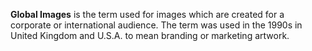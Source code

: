 '''Global Images''' is the term used for images which are created for a corporate or international audience. The term was used in the 1990s in United Kingdom and U.S.A. to mean branding or marketing artwork.
